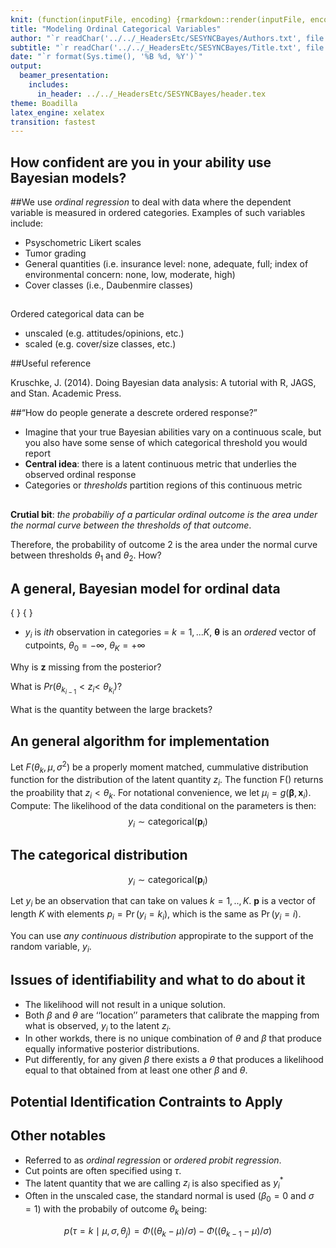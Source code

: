 ```yaml
---
knit: (function(inputFile, encoding) {rmarkdown::render(inputFile, encoding = encoding, output_dir = "../../content/lectures/")})
title: "Modeling Ordinal Categorical Variables"
author: "`r readChar('../../_HeadersEtc/SESYNCBayes/Authors.txt', file.info('../../_HeadersEtc/SESYNCBayes/Authors.txt')$size)`"
subtitle: "`r readChar('../../_HeadersEtc/SESYNCBayes/Title.txt', file.info('../../_HeadersEtc/SESYNCBayes/Title.txt')$size)`"
date: "`r format(Sys.time(), '%B %d, %Y')`"
output: 
  beamer_presentation:
    includes:
      in_header: ../../_HeadersEtc/SESYNCBayes/header.tex
theme: Boadilla
latex_engine: xelatex
transition: fastest
---
```


## How confident are you in your ability use Bayesian models?

\centerline{\includegraphics[scale=.25]{../../_Graphics/OrdinalExample}}

##We use *ordinal regression* to deal with data where the dependent variable is measured in ordered categories. Examples of such variables include:

- Psyschometric Likert scales 
- Tumor grading
- General quantities (i.e. insurance level: none, adequate, full; index of environmental concern: none, low, moderate, high)
- Cover classes (i.e., Daubenmire classes)


## 

Ordered categorical data can be 

- unscaled (e.g. attitudes/opinions, etc.)
- scaled (e.g. cover/size classes, etc.)

##Useful reference
\vspace{.5cm}
\centerline{\includegraphics[scale=.5]{../../_Graphics/puppies}}

Kruschke, J. (2014). Doing Bayesian data analysis: A tutorial with R, JAGS, and Stan. Academic Press.

##"How do people generate a descrete ordered response?"

- Imagine that your true Bayesian abilities vary on a continuous scale, but you also have some sense of which categorical threshold you would report
- **Central idea**: there is a latent continuous metric that underlies the observed ordinal response
- Categories or _thresholds_ partition regions of this continuous metric



##

\centerline{\includegraphics[scale=.9]{../../_Graphics/OData3}}
\vspace{-1cm}

**Crutial bit**: _the probabiliy of a particular ordinal outcome is the area under the normal curve between the thresholds of that outcome_. 

Therefore, the probability of outcome 2 is the area under the normal curve between thresholds $\theta_1$ and $\theta_2$. How?

## A general, Bayesian model for ordinal data
\small{
\begin{align*}
[\boldsymbol{\theta},\boldsymbol{\beta},\sigma^2|\mathbf{y}]&\propto \prod_{i=1}^n [y_i\mid p_{i}]\beta_1][\beta_2]\prod_{k=2}^{K-1}[\boldsymbol{\theta}][\sigma^{2}]\\
\end{align*}}
\tiny{
\begin{align*}
y_i &\sim \text{categorical}\bigg(y_i\mid p_{i}\bigg)\\
p_{i} &=\int_{-\infty}^{\theta_{k=1}}[z_i \mid g(\boldsymbol\beta,x_i),\sigma^2]dz_i, 
\int_{\theta_{k=k+1}}^{\theta_{k=k+2}}[z_i \mid g(\boldsymbol\beta,x_i),\sigma^2]dz_i,\dots,
\int_{\theta_{k=K}}^{\infty}[z_i \mid g(\boldsymbol\beta,x_i),\sigma^2]dz_i\\
\boldsymbol\beta &\sim \operatorname{normal}(0,0.001)\\
\sigma^{2} &\sim \operatorname{inverse gamma}(0.001, 0.001)\\
\theta_j &\sim \operatorname{uniform}(0,10)
\end{align*}}

- $y_i$ is $ith$ observation in categories = $k=1,...K$, $\boldsymbol{\theta}$ is an *ordered* vector of cutpoints, $\theta_0=-\infty$, $\theta_K=+\infty$

Why is $\boldsymbol{z}$ missing from the posterior?

<!-- because it is integrated out --->

What is $Pr(\theta_{k_{i-1}} <z_i <\,\, \theta_{k_i})$?

<!-- it is the probability that the latent response falls between the lower and upper cutpoint for y_i = k. --->

What is the quantity between the large brackets?

<!-- The likelihood --->

## An general algorithm for implementation
Let $F(\theta_k,\mu,\sigma^2)$ be a properly moment matched, cummulative distribution function for the distribution of the latent quantity $z_i$. The function F() returns the proability that $z_i<\theta_k$. For notational convenience, we let $\mu_i=g(\boldsymbol{\beta},\mathbf{x}_i)$.
\vspace{-.3cm}
Compute:
\begin{align}
p[1,i] &= F(\theta_{1},\mu_i,\sigma^2)\\
p[2,i] &= F(\theta_{2},\mu_i,\sigma^2) -  F(\theta_{1},\mu,\sigma^2)\\
.\\
.\\
p[K-1] &= F(\theta_{K-1},\mu,\sigma^2) -  F(\theta_{K-2},\mu,\sigma^2)\\
p[K] &= 1 - F(\theta_{K},\mu,\sigma^2)
\end{align}
The likelihood of the data conditional on the parameters is then:
$$y_i\sim\text{categorical}(\mathbf{p}_i)$$

##  The categorical distribution

$$y_i\sim\text{categorical}(\mathbf{p}_i)$$


Let $y_i$ be an observation that can take on values $k=1,..,K$. $\mathbf{p}$ is a vector of length $K$ with elements $p_i=\Pr(y_i=k_i)$, which is the same as $\Pr(y_i=i)$.

You can use _any continuous distribution_ appropirate to the support of the random variable, $y_i$.

## Issues of identifiability and what to do about it

\centerline{\includegraphics[scale=.9]{../../_Graphics/OData4}}
\vspace{-1cm}

- The likelihood will not result in a unique solution. 
- Both $\beta$ and $\theta$ are ‘‘location’’ parameters that calibrate the mapping from what is observed, $y_i$ to the latent $z_i$.
- In other workds, there is no unique combination of $\theta$ and $\beta$ that produce equally informative posterior distributions.
- Put differently, for any given $\beta$ there exists a $\theta$ that produces a likelihood equal to that obtained from at least one other $\beta$ and $\theta$.

## Potential Identification Contraints to Apply

\begin{center}
\begin{tabular}{ c | c c c } 
 Options & $\beta$ & $\sigma$ & $\theta$ \\
 \hline
  1 & unconstrained & fixed & fix one of $\theta_j$ \\
  2 & drop intercept, $\beta_0$ & fixed & unconstrained \\
  3 & unconstrained & unconstrained & fix two of $\theta_j$ \\
 \hline
\end{tabular}
\end{center}

## 

\centerline{\includegraphics[scale=.29]{../../_Graphics/UnscaledModelDAG}}

## 

\centerline{\includegraphics[scale=.29]{../../_Graphics/ScaledModelDAG}}

## Other notables

- Referred to as _ordinal regression_ or _ordered probit regression_.
- Cut points are often specified using $\tau$.
- The latent quantity that we are calling $z_i$ is also specified as $y_i^*$
- Often in the unscaled case, the standard normal is used ($\beta_0 = 0$ and $\sigma = 1$) with the probabily of outcome $\theta_k$ being:

$$p(\tau=k\mid\mu,\sigma,{\theta_j}) = \Phi((\theta_k-\mu)/\sigma) - \Phi((\theta_{k-1}-\mu)/\sigma)$$

## 

\centerline{\includegraphics[scale=.4]{../../_Graphics/KruschkeTable}}


